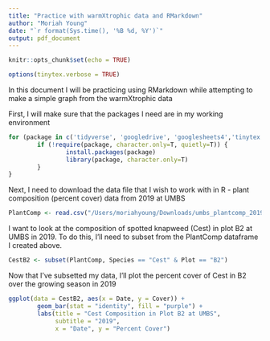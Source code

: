 ```yaml
---
title: "Practice with warmXtrophic data and RMarkdown"
author: "Moriah Young"
date: "`r format(Sys.time(), '%B %d, %Y')`"
output: pdf_document
---
```


```r
knitr::opts_chunk$set(echo = TRUE)
```

```r
options(tinytex.verbose = TRUE)
```

In this document I will be practicing using RMarkdown while attempting to make a simple graph from the warmXtrophic data

First, I will make sure that the packages I need are in my working environment
```r
for (package in c('tidyverse', 'googledrive', 'googlesheets4','tinytex')) {
        if (!require(package, character.only=T, quietly=T)) {
                install.packages(package)
                library(package, character.only=T)
        }
}
```

Next, I need to download the data file that I wish to work with in R - plant composition (percent cover) data from 2019 at UMBS
```r
PlantComp <- read.csv("/Users/moriahyoung/Downloads/umbs_plantcomp_2019 - Sheet1.csv")
```

I want to look at the composition of spotted knapweed (Cest) in plot B2 at UMBS in 2019. To do this, I'll need to subset from the PlantComp dataframe I created above.
```r
CestB2 <- subset(PlantComp, Species == "Cest" & Plot == "B2")
```

Now that I've subsetted my data, I'll plot the percent cover of Cest in B2 over the growing season in 2019
```r
ggplot(data = CestB2, aes(x = Date, y = Cover)) +
        geom_bar(stat = "identity", fill = "purple") +
        labs(title = "Cest Composition in Plot B2 at UMBS",
             subtitle = "2019",
             x = "Date", y = "Percent Cover")
```

